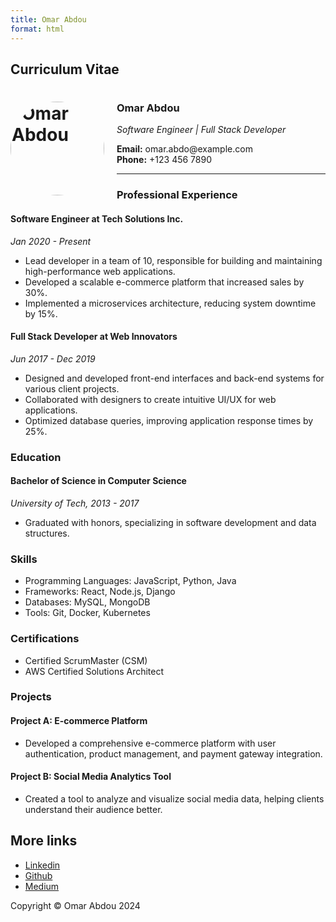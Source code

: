 ---
title: Omar Abdou
format: html
---

## Curriculum Vitae

# ![Omar Abdou](./omar.jpg){style="border-radius: 50%; width: 150px; height: 150px; float: left; margin-right: 20px;"} 

### Omar Abdou

*Software Engineer | Full Stack Developer*

**Email:** omar.abdo@example.com  
**Phone:** +123 456 7890

---

### Professional Experience

#### Software Engineer at Tech Solutions Inc.
*Jan 2020 - Present*

- Lead developer in a team of 10, responsible for building and maintaining high-performance web applications.
- Developed a scalable e-commerce platform that increased sales by 30%.
- Implemented a microservices architecture, reducing system downtime by 15%.

#### Full Stack Developer at Web Innovators
*Jun 2017 - Dec 2019*

- Designed and developed front-end interfaces and back-end systems for various client projects.
- Collaborated with designers to create intuitive UI/UX for web applications.
- Optimized database queries, improving application response times by 25%.

### Education

#### Bachelor of Science in Computer Science
*University of Tech, 2013 - 2017*

- Graduated with honors, specializing in software development and data structures.

### Skills

- Programming Languages: JavaScript, Python, Java
- Frameworks: React, Node.js, Django
- Databases: MySQL, MongoDB
- Tools: Git, Docker, Kubernetes

### Certifications

- Certified ScrumMaster (CSM)
- AWS Certified Solutions Architect

### Projects

#### Project A: E-commerce Platform
- Developed a comprehensive e-commerce platform with user authentication, product management, and payment gateway integration.

#### Project B: Social Media Analytics Tool
- Created a tool to analyze and visualize social media data, helping clients understand their audience better.


## More links

- [Linkedin](https://www.linkedin.com/in/omar-abdo/)
- [Github](https://github.com/OmarAbdo)
- [Medium](https://medium.com/@omareabdo)

Copyright © Omar Abdou 2024
